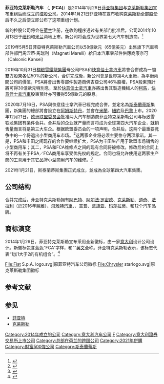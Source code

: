{{NoteTA
|1=zh-cn:菲亚特; zh-tw:飛雅特; zh-hk:快意; zh-sg:飛霞;
|2=zh-hans:克莱斯勒;zh-hk:佳士拿;zh-tw:克萊斯勒;
|3=zh-cn:阿尔法·罗密欧;zh-hk:愛快;zh-tw:愛快羅密歐;
}}
{{Infobox company
|name      = 菲亚特克莱斯勒汽车<br/>{{lang|en|Fiat Chrysler Automobiles N.V.}}
|logo      = [[File:Logo_Fiat_Chrysler_Automobiles.png|250px]]
|type      = 
|traded_as         = 
|foundation        = 2014年
|location = {{UK}}[[伦敦|伦敦]]﹙財務管理事務﹚
{{荷蘭}}[[阿姆斯特丹|阿姆斯特丹]]﹙法律事務﹚
|location_city     = 
|location_country  = 
|locations         = 
|area_served       = 世界各地
|key_people        =
|industry          = [[汽车|汽车]]
|products          = 乘用车, 商用车, [[引擎|引擎]], 汽车零部件
|production        = 
|services          = 
|revenue           = 
|operating_income  = 
|net_income        = 
|assets            = 
|equity            = 
|num_employees     = 
|divisions         = 
|homepage          = {{URL|https://www.stellantis.com}}
|footnotes         =
|intl              = yes
}}

'''菲亚特克莱斯勒汽车''' （{{lang-en|'''Fiat Chrysler Automobiles N.V.'''}}, '''(FCA)'''）是2014年1月29日[[菲亚特集团|菲亚特集团]]与[[克莱斯勒集团|克莱斯勒集团]]宣布重组后而成立的[[控股公司|控股公司]]。2014年1月21日菲亚特在宣布收购[[克莱斯勒集团|克莱斯勒]]全部[[股份|股份]]后不久之后便立即公布了这项重组计划。

新的控股公司将会在[[荷兰|荷兰]]注册，在收购程序通过有关部门批准后，公司2014年10月13日于[[纽约|纽约]]和[[米兰|米兰]]两地上市。新公司将会成为世界第七大汽车制造商。<ref>{{cite web|url=http://auto.qq.com/a/20140108/001925.htm |author=腾讯 |title=菲亚特克莱斯勒并购 成世界第七大汽车集团 |date=2014-01-08| accessdate=2014-02-28}}</ref>

2019年5月5日菲亞特克萊斯勒汽車公司以58億歐元（65億美元）出售旗下汽車零部件部門馬涅蒂·馬瑞利（Magneti Marelli）給日本汽車零部件供應商康奈可（Calsonic Kansei）

2019年10月31日[[標緻雪鐵龍集團|標緻雪鐵龍集團]]母公司PSA和[[快意佳士拿汽車|快意佳士拿汽車]]將會合併成為一間雙方股東各佔50%的新公司，合併完成後，新公司會是世界第4大車廠，為平衡兩間公司的價值，PSA將會出售零部件製造商佛吉亞公司46%股權，PSA股東預計將可得30億歐元特別息，至於[[快意佳士拿汽車|快意佳士拿汽車]]亦將出售其製造機械人的[[柯馬|柯馬]]，[[快意佳士拿汽車|快意佳士拿汽車]]股東預計亦可獲得55億歐元的股息。

2020年7月16日，PSA與快意佳士拿汽車已經完成合併，並定名為[[斯泰蘭蒂斯|斯泰蘭蒂斯]]集團，新集團的總部將會設立在[[阿姆斯特丹|阿姆斯特丹]]，並會在[[米蘭|米蘭]]、[[紐約|紐約]]及[[巴黎|巴黎]]上市。2020年12月21日，[[欧洲联盟委员会|欧洲联盟委员会]]批准两大汽车制造商菲亚特克莱斯勒公司与标致雪铁龙集团有条件合并。合并后的企业就产量而言将成为全球第四大汽车企业，就销售量而言将是第三大车企。根据欧盟委员会的一项声明，合并后，这两个最重要竞争中的一个将退出小型商用车市场。<ref>{{cite web |author1=新华网 |title=欧盟批准菲亚特克莱斯勒和标致雪铁龙合并 |url=https://www.sohu.com/a/439692877_267106 |website=搜狐网 |accessdate=2020-12-22}}</ref>这两家企业将必须主要恪守两项承诺。其一是，PSA和丰田之间现存的合作要继续扩大，PSA为丰田生产用于欧盟市场销售的小型商用车；其二，PSA和FCA维修点之间的现有合同将被修改。修改后的合同上将不再有关于PSA／FCA商用车享受优先权的规定。合同也将允许使用这两家生产商的工具用于其它品牌小型商用汽车的维修。<ref>{{cite web |title=意法汽车巨头合并　全球第四大车企将问世 |url=https://www.dw.com/zh/%E6%84%8F%E6%B3%95%E6%B1%BD%E8%BD%A6%E5%B7%A8%E5%A4%B4%E5%90%88%E5%B9%B6%E5%85%A8%E7%90%83%E7%AC%AC%E5%9B%9B%E5%A4%A7%E8%BD%A6%E4%BC%81%E5%B0%86%E9%97%AE%E4%B8%96/a-56009695 |website=DW中文网 |accessdate=2020-12-22}}</ref>

2021年1月21日，斯泰蘭蒂斯集團正式成立，並成為全球第四大汽車集團。

==公司结构==
合并完成后，菲亚特克莱斯勒拥有[[Abarth|阿巴特]]、[[阿尔法·罗密欧|阿尔法·罗密欧]]、[[克莱斯勒汽车公司|克莱斯勒]]、[[道奇汽车|道奇]]、[[法拉利|法拉利]]（於2016年脫離）、[[菲亚特汽车|飛雅特汽車]]、{{link-en|菲亚特商用车|Fiat Professional}}、[[吉普|吉普]]、[[蓝旗亚|蓝旗亚]]、[[玛莎拉蒂|玛莎拉蒂]]、{{link-en|公羊卡车|Ram Trucks}}和{{link-en|SRT (汽車品牌)|Street & Racing Technology|SRT}}12个汽车品牌。

==商标演变==
2014年1月29日，菲亚特克莱斯勒宣布采用全新徽标，由一家[[意大利|意大利]]设计公司设计。新徽标包含[[蓝色|蓝色]]“FCA”字样，和“{{lang|en|Fiat Chrysler Automobiles}}”[[英文|英文]]全称。菲亚特克莱斯勒表示，该标志代表“1加1大于2的有机组合”。<ref>{{cite web|url=http://auto.ifeng.com/pinglun/20140208/1008293.shtml |author=凤凰网 |title=菲亚特克莱斯勒合并 集团名和标志变更 |date=2014-02-08| accessdate=2014-02-28}}</ref> 

<gallery>
File:Fiat S.p.A. logo.svg|原菲亚特汽车公司徽标
File:Chrysler starlogo.svg|原克莱斯勒集团徽标
</gallery>

== 参考文献 ==
{{reflist|1}}

==参见==
* [[菲亚特|菲亚特]]
* [[克莱斯勒|克莱斯勒]]

{{菲亚特克莱斯勒汽车}}
{{荷兰汽车制造业}}
{{Authority control}}

[[Category:2014年成立的公司|Category:2014年成立的公司]]
[[Category:意大利汽车公司|Category:意大利汽车公司]]
[[Category:意大利製造公司|F]]
[[Category:意大利證券交易所上市公司|Category:意大利證券交易所上市公司]]
[[Category:总部在荷兰的跨国公司|Category:总部在荷兰的跨国公司]]
[[Category:2021年併購|Category:2021年併購]]
[[Category:財富500強公司|Category:財富500強公司]]
[[Category:斯泰蘭蒂斯|Category:斯泰蘭蒂斯]]